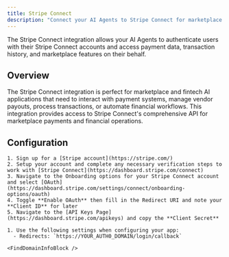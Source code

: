 ```yaml
---
title: Stripe Connect
description: "Connect your AI Agents to Stripe Connect for marketplace payments, vendor management, and financial transactions."
---
```



The Stripe Connect integration allows your AI Agents to authenticate users with their Stripe Connect accounts and access payment data, transaction history, and marketplace features on their behalf.

## Overview

The Stripe Connect integration is perfect for marketplace and fintech AI applications that need to interact with payment systems, manage vendor payouts, process transactions, or automate financial workflows. This integration provides access to Stripe Connect's comprehensive API for marketplace payments and financial operations.

## Configuration

<Steps>
  <Step title="Set up app in Stripe">

    1. Sign up for a [Stripe account](https://stripe.com/)
    2. Setup your account and complete any necessary verification steps to work with [Stripe Connect](https://dashboard.stripe.com/connect)
    3. Navigate to the Onboarding options for your Stripe Connect account and select [OAuth](https://dashboard.stripe.com/settings/connect/onboarding-options/oauth)
    4. Toggle **Enable OAuth** then fill in the Redirect URI and note your **Client ID** for later
    5. Navigate to the [API Keys Page](https://dashboard.stripe.com/apikeys) and copy the **Client Secret**

  </Step>
  <Step title="Configure for Auth0">

    1. Use the following settings when configuring your app:
      - Redirects: `https://YOUR_AUTH0_DOMAIN/login/callback`

    <FindDomainInfoBlock />

  </Step>
</Steps>

<AddConnectionInAuth0 />

<LearnMore />
